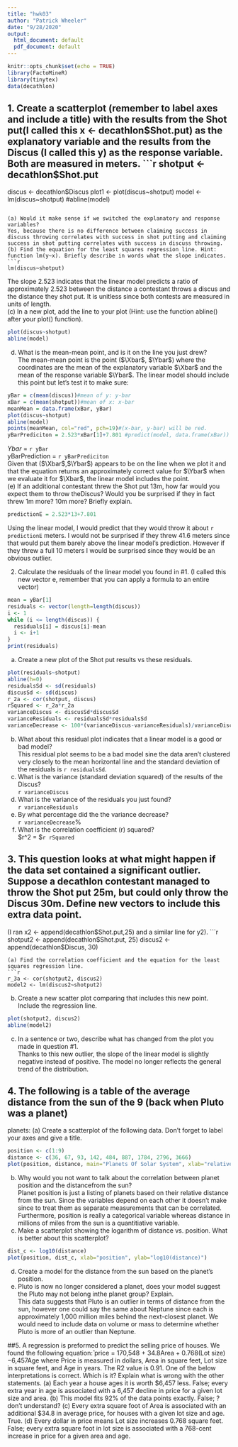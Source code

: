 ```yaml
---
title: "hwk03"
author: "Patrick Wheeler"
date: "9/28/2020"
output:
  html_document: default
  pdf_document: default
---
```


```r
knitr::opts_chunk$set(echo = TRUE)
library(FactoMineR)
library(tinytex)
data(decathlon)
```

## 1. Create a scatterplot (remember to label axes and include a title) with the results from the Shot put(I called this x <- decathlon$Shot.put) as the explanatory variable and the results from the Discus (I called this y) as the response variable. Both are measured in meters.  
```r
shotput <- decathlon$Shot.put
discus <- decathlon$Discus
plot1 <- plot(discus~shotput)
model <- lm(discus~shotput)
#abline(model)
```
  
(a) Would it make sense if we switched the explanatory and response variables?   
Yes, because there is no difference between claiming success in discuss throwing correlates with success in shot putting and claiming success in shot putting correlates with success in discuss throwing.  
(b) Find the equation for the least squares regression line. Hint: function lm(y~x). Briefly describe in words what the slope indicates.  
```r
lm(discus~shotput)
```
The slope 2.523 indicates that the linear model predicts a ratio of approximately 2.523 between the distance a contestant throws a discus and the distance they shot put. It is unitless since both contests are measured in units of length.  
(c) In a new plot, add the line to your plot (Hint: use the function abline() after your plot() function).
```r
plot(discus~shotput)
abline(model)
```
   
(d) What is the mean-mean point, and is it on the line you just drew?  
The mean-mean point is the point ($\Xbar$, $\Ybar$) where the coordinates are the mean of the explanatory variable $\Xbar$ and the mean of the response variable $\Ybar$. The linear model should include this point but let's test it to make sure:  
```r
yBar = c(mean(discus))#mean of y: y-bar
xBar = c(mean(shotput))#mean of x: x-bar
meanMean = data.frame(xBar, yBar)
plot(discus~shotput)
abline(model)
points(meanMean, col="red", pch=19)#(x-bar, y-bar) will be red.
yBarPrediciton = 2.523*xBar[1]+7.801 #predict(model, data.frame(xBar)) 
```
$Ybar$ = `r yBar`  
yBarPrediction = `r yBarPrediciton`  
Given that ($\Xbar$,$\Ybar$) appears to be on the line when we plot it and that the equation returns an approximately correct value for $\Ybar$ when we evaluate it for $\Xbar$, the linear model includes the point.  
(e) If an additional contestant threw the Shot put 13m, how far would you expect them to throw theDiscus? Would you be surprised if they in fact threw 1m more? 10m more? Briefly explain.   
```r
predictionE = 2.523*13+7.801
```
Using the linear model, I would predict that they would throw it about `r predictionE` meters. I would not be surprised if they threw 41.6 meters since that would put them barely above the linear model's prediction. However if they threw a full 10 meters I would be surprised since they would be an obvious outlier.


2. Calculate the residuals of the linear model you found in #1. (I called this new vector e, remember that you can apply a formula to an entire vector)   
```r
mean = yBar[1]
residuals <- vector(length=length(discus))
i <- 1
while (i <= length(discus)) {
  residuals[i] = discus[i]-mean
  i <- i+1
}
print(residuals)
```
(a) Create a new plot of the Shot put results vs these residuals.  
```r
plot(residuals~shotput)
abline(h=0)
residualsSd <- sd(residuals)
discusSd <- sd(discus)
r_2a <- cor(shotput, discus)
rSquared <- r_2a*r_2a
varianceDiscus <- discusSd*discusSd
varianceResiduals <- residualsSd*residualsSd
varianceDecrease <- 100*(varianceDiscus-varianceResiduals)/varianceDiscus
```
(b) What about this residual plot indicates that a linear model is a good or bad model?  
This residual plot seems to be a bad model sine the data aren't clustered very closely to the mean horizontal line and the standard deviation of the residuals is `r residualsSd`.
(c) What is the variance (standard deviation squared) of the results of the Discus?  
`r varianceDiscus`  
(d) What is the variance of the residuals you just found?  
`r varianceResiduals`  
(e) By what percentage did the the variance decrease?  
`r varianceDecrease`%  
(f) What is the correlation coefficient (r) squared?   
$r^2 = $`r rSquared`   

## 3. This question looks at what might happen if the data set contained a significant outlier. Suppose a decathlon contestant managed to throw the Shot put 25m, but could only throw the Discus 30m. Define new vectors to include this extra data point.  
(I ran x2 <- append(decathlon$Shot.put,25) and a similar line for y2).  
```r
shotput2 <- append(decathlon$Shot.put, 25)
discus2 <- append(decathlon$Discus, 30)
```
(a) Find the correlation coefficient and the equation for the least squares regression line.   
```r
r_3a <- cor(shotput2, discus2)
model2 <- lm(discus2~shotput2)
```
(b) Create a new scatter plot comparing that includes this new point. Include the regression line.  
```r
plot(shotput2, discus2)
abline(model2)
```

(c) In a sentence or two, describe what has changed from the plot you made in question #1.   
Thanks to this new outlier, the slope of the linear model is slightly negative instead of positive. The model no longer reflects the general trend of the distribution.  

## 4. The following is a table of the average distance from the sun of the 9 (back when Pluto was a planet)
planets:
(a) Create a scatterplot of the following data. Don’t forget to label your axes and give a title.  
```r
position <- c(1:9)
distance <- c(36, 67, 93, 142, 484, 887, 1784, 2796, 3666)
plot(position, distance, main="Planets Of Solar System", xlab="relative position (lower is closer to sun)", ylab="distance from sun (millions of miles)")
```
(b) Why would you not want to talk about the correlation between planet position and the distancefrom the sun?  
Planet position is just a listing of planets based on their relative distance from the sun. Since the variables depend on each other it doesn't make since to treat them as separate measurements that can be correlated. Furthermore, position is really a categorical variable whereas distance in millions of miles from the sun is a quantitiative variable.  
(c) Make a scatterplot showing the logarithm of distance vs. position. What is better about this scatterplot?  
```r
dist_c <- log10(distance)
plot(position, dist_c, xlab="position", ylab="log10(distance)")
```
   
(d) Create a model for the distance from the sun based on the planet’s position.  
(e) Pluto is now no longer considered a planet, does your model suggest the Pluto may not belong inthe planet group? Explain.  
This data suggests that Pluto is an outlier in terms of distance from the sun, however one could say the same about Neptune since each is approximately 1,000 million miles behind the next-closest planet. We would need to include data on volume or mass to determine whether Pluto is more of an outlier than Neptune.

##5. A regression is preformed to predict the selling price of houses. We found the following equation:̂
price = 170,548 + 34.8Area + 0.768(Lot size)−6,457Age where Price is measured in dollars, Area in square feet, Lot size in square feet, and Age in years. 
The R2 value is 0.91. One of the below interpretations is correct. Which is it? Explain what is wrong with the other statements.
(a) Each year a house ages it is worth $6,457 less. False; every extra year in age is associated with a 6,457 decline in price for a given lot size and area.
(b) This model fits 92% of the data points exactly. False; ? don't understand?
(c) Every extra square foot of Area is associated with an additional $34.8 in average price, for houses with a given lot size and age. True.
(d) Every dollar in price means Lot size increases 0.768 square feet. False; every extra square foot in lot size is associated with a 768-cent increase in price for a given area and age.